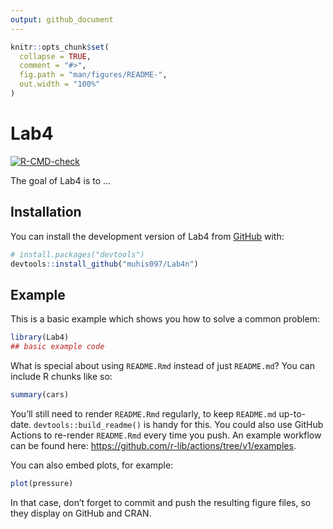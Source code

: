 ```yaml
---
output: github_document
---
```


<!-- README.md is generated from README.Rmd. Please edit that file -->

```r
knitr::opts_chunk$set(
  collapse = TRUE,
  comment = "#>",
  fig.path = "man/figures/README-",
  out.width = "100%"
)
```

# Lab4

<!-- badges: start -->
[![R-CMD-check](https://github.com/muhis097/Lab4n/actions/workflows/R-CMD-check.yaml/badge.svg)](https://github.com/muhis097/Lab4n/actions/workflows/R-CMD-check.yaml)
<!-- badges: end -->

The goal of Lab4 is to ...

## Installation

You can install the development version of Lab4 from [GitHub](https://github.com/) with:

``` r
# install.packages("devtools")
devtools::install_github("muhis097/Lab4n")
```

## Example

This is a basic example which shows you how to solve a common problem:

```r
library(Lab4)
## basic example code
```

What is special about using `README.Rmd` instead of just `README.md`? You can include R chunks like so:

```r
summary(cars)
```

You'll still need to render `README.Rmd` regularly, to keep `README.md` up-to-date. `devtools::build_readme()` is handy for this. You could also use GitHub Actions to re-render `README.Rmd` every time you push. An example workflow can be found here: <https://github.com/r-lib/actions/tree/v1/examples>.

You can also embed plots, for example:

```r
plot(pressure)
```

In that case, don't forget to commit and push the resulting figure files, so they display on GitHub and CRAN.
